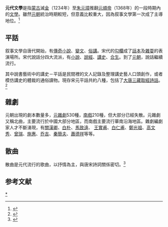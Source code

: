 '''元代文學'''是指[[蒙古帝国|蒙古]]滅[[金朝|金]]（1234年）至[[朱元璋|朱元璋]]推翻[[元順帝|元順帝]]（1368年）的一段時期內的[[文學|文學]]。雖然[[元朝|元朝]]統治時期較短，但意義比較重大，因為叙事文學第一次成了主導地位。<ref>{{Cite web |url=http://www.guoxue.com/jrxz/WXS/Xws2-37.htm |title=中国文学史第三卷第六编元代文学 |accessdate=2007-08-05 |archive-date=2013-04-26 |archive-url=https://archive.is/20130426101553/http://www.guoxue.com/jrxz/WXS/Xws2-37.htm |dead-url=no }}</ref>

==平話==
叙事文學自唐代開始，有[[傳奇小說|傳奇小說]]、[[變文|變文]]、[[俗講|俗講]]。宋代的[[勾欄|勾欄]]成了[[話本|話本]]及[[雜耍|雜耍]]的表演場所。宋代說話分四大流派，有[[小說|小說]]、[[說經|說經]]、[[講史|講史]]、[[合生|合生]]。到了[[元朝|元朝]]，說話繼續流行。

其中說書藝術中的講史－平話是民間裡的文人記錄及整理講史藝人口頭創作，或者模仿講史的體裁的通俗讀物。現存宋元平話共約八種，包括了[[大唐三藏取經詩話|大唐三藏取經詩話]]。<ref>{{Cite web |url=http://www.chiculture.net/php/frame.php?id=%2Fcnsweb%2Fhtml%2F0413 |title=中國文化研究院:宋元話本:平話與詩話 |accessdate=2020-12-18 |archive-date=2020-12-08 |archive-url=https://web.archive.org/web/20201208081933/https://www.chiculture.net/php/frame.php?id=%2Fcnsweb%2Fhtml%2F0413 |dead-url=no }}</ref>

==雜劇==
元朝出現的劇本數量多，[[元雜劇|元雜劇]]530種，[[南戲|南戲]]210種，但大部分已經失散。元雜劇又稱北曲，主要流行於中國大部分地區，而南戲主要流行華南沿海地區。雜劇編劇家人才不斷湧現，有[[關漢卿|關漢卿]]、[[白朴|白朴]]、[[馬致遠|馬致遠]]、
[[王實甫|王實甫]]、[[白仁甫|白仁甫]]、[[鄭光祖|鄭光祖]]、[[高文秀|高文秀]]、[[曾瑞|曾瑞]]、[[施惠|施惠]]、[[乔吉|乔吉]]、[[秦簡夫|秦簡夫]]、[[蕭德祥|蕭德祥]]等等。

==散曲==
散曲是元代流行的歌曲，以抒情為主，與唐宋詩詞關係密切。<ref>{{Cite web |url=http://chu.yangtzeu.edu.cn/chineseliterature/151.htm |title=章培恒 駱玉明 中國文學史 第三章元代散曲 |accessdate=2007-08-05 |archive-date=2007-12-17 |archive-url=https://web.archive.org/web/20071217053918/http://chu.yangtzeu.edu.cn/chineseliterature/151.htm |dead-url=no }}</ref>

==参考文献==
<div class="references-small">
<references />
</div>

{{Chinese literature-stub}}

[[Category:元朝文学|*]]